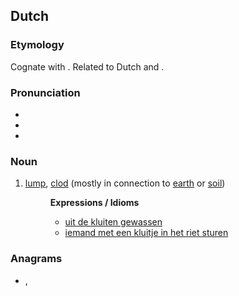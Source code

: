 ==Dutch==

===Etymology===
Cognate with {{cog|en|cloud||}}. Related to Dutch {{m|nl|kloot||ball; testicle}} and {{m|nl|klont||lump}}.

===Pronunciation===
* {{IPA|nl|/klœy̯t/}}
* {{audio|nl|Nl-kluit.ogg|Audio}}
* {{rhymes|nl|œy̯t}}

===Noun===
{{nl-noun|f|-en|kluitje}}

# [[lump]], [[clod]] (mostly in connection to [[earth]] or [[soil]])
#: '''Expressions / Idioms'''
#:* [[uit de kluiten gewassen]]
#:* [[iemand met een kluitje in het riet sturen]]

===Anagrams===
* {{l|nl|kuilt}}, {{l|nl|luikt}}